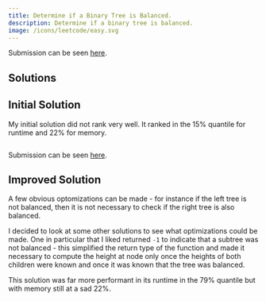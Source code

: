 ```yaml
---
title: Determine if a Binary Tree is Balanced.
description: Determine if a binary tree is balanced.
image: /icons/leetcode/easy.svg
---
```



Submission can be seen [here](https://leetcode.com/problems/balanced-binary-tree).


## Solutions

## Initial Solution


My initial solution did not rank very well. It ranked in the $15\%$ quantile 
for runtime and $22\%$ for memory.


```.python
```


Submission can be seen [here](https://leetcode.com/problems/balanced-binary-tree/submissions/1394467889/).


## Improved Solution

A few obvious optomizations can be made - for instance if the left tree is not
balanced, then it is not necessary to check if the right tree is also balanced.

I decided to look at some other solutions to see what optimizations could be 
made. One in particular that I liked returned ``-1`` to indicate that a subtree
was not balanced - this simplified the return type of the function and made it 
necessary to compute the height at node only once the heights of both children
were known and once it was known that the tree was balanced.


This solution was far more performant in its runtime in the $79\%$ quantile but 
with memory still at a sad $22\%$.


```.python
```
